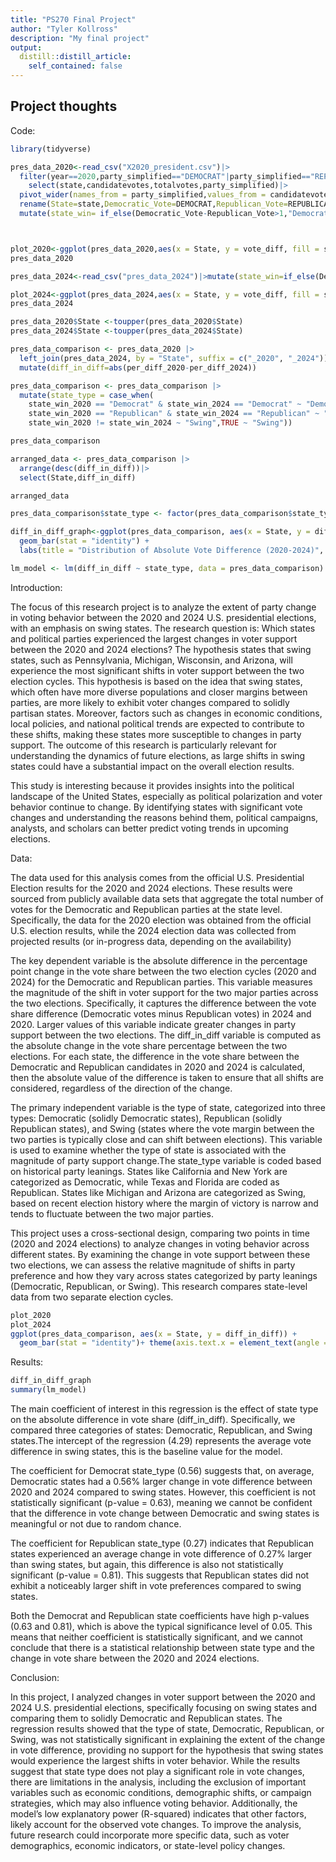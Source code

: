 ```yaml
---
title: "PS270 Final Project"
author: "Tyler Kollross"
description: "My final project"
output:
  distill::distill_article:
    self_contained: false
---
```




## Project thoughts

Code:

```r
library(tidyverse)

pres_data_2020<-read_csv("X2020_president.csv")|>
  filter(year==2020,party_simplified=="DEMOCRAT"|party_simplified=="REPUBLICAN")|>
    select(state,candidatevotes,totalvotes,party_simplified)|>
  pivot_wider(names_from = party_simplified,values_from = candidatevotes)|>
  rename(State=state,Democratic_Vote=DEMOCRAT,Republican_Vote=REPUBLICAN)|>
  mutate(state_win= if_else(Democratic_Vote-Republican_Vote>1,"Democrat","Republican"),vote_diff=(Democratic_Vote-Republican_Vote),per_diff=vote_diff/totalvotes*100)



plot_2020<-ggplot(pres_data_2020,aes(x = State, y = vote_diff, fill = state_win))+geom_bar(stat = "identity")+labs(title = "Vote Difference by State in 2020 Presidential Election",x = "State",y = "Vote Difference") +theme(axis.text.x = element_text(angle = 45, hjust = 1, size = 6)) + scale_fill_manual(values = c("Democrat" = "blue", "Republican" = "red"))
pres_data_2020
```


```r
pres_data_2024<-read_csv("pres_data_2024")|>mutate(state_win=if_else(Democratic_Vote-Republican_Vote>1,"Democrat","Republican"),vote_diff=(Democratic_Vote-Republican_Vote),totalvotes=Democratic_Vote+Republican_Vote,per_diff=vote_diff/totalvotes*100)

plot_2024<-ggplot(pres_data_2024,aes(x = State, y = vote_diff, fill = state_win))+geom_bar(stat = "identity")+labs(title = "Vote Difference by State in 2024 Presidential Election",x = "State",y = "Vote Difference") +theme(axis.text.x = element_text(angle = 45, hjust = 1, size = 6)) + scale_fill_manual(values = c("Democrat" = "blue", "Republican" = "red"))
pres_data_2024
```


```r
pres_data_2020$State <-toupper(pres_data_2020$State)
pres_data_2024$State <-toupper(pres_data_2024$State)

pres_data_comparison <- pres_data_2020 |>
  left_join(pres_data_2024, by = "State", suffix = c("_2020", "_2024"))|>
  mutate(diff_in_diff=abs(per_diff_2020-per_diff_2024))

pres_data_comparison <- pres_data_comparison |>
  mutate(state_type = case_when(
    state_win_2020 == "Democrat" & state_win_2024 == "Democrat" ~ "Democrat",
    state_win_2020 == "Republican" & state_win_2024 == "Republican" ~ "Republican",
    state_win_2020 != state_win_2024 ~ "Swing",TRUE ~ "Swing"))

pres_data_comparison
```


```r
arranged_data <- pres_data_comparison |>
  arrange(desc(diff_in_diff))|>
  select(State,diff_in_diff)

arranged_data

pres_data_comparison$state_type <- factor(pres_data_comparison$state_type,levels = c("Swing", "Democrat", "Republican"))

diff_in_diff_graph<-ggplot(pres_data_comparison, aes(x = State, y = diff_in_diff, fill = state_type)) +
  geom_bar(stat = "identity") +
  labs(title = "Distribution of Absolute Vote Difference (2020-2024)", y = "Absolute Vote Change (%)",fill="State Type") + theme(axis.text.x = element_text(angle = 45, hjust = 1, size = 6)) + scale_fill_manual(values = c("Democrat" = "blue", "Republican" = "red", "Swing" = "purple"))

lm_model <- lm(diff_in_diff ~ state_type, data = pres_data_comparison)

```







Introduction: 

The focus of this research project is to analyze the extent of party change in voting behavior between the 2020 and 2024 U.S. presidential elections, with an emphasis on swing states. The research question is: Which states and political parties experienced the largest changes in voter support between the 2020 and 2024 elections? The hypothesis states that swing states, such as Pennsylvania, Michigan, Wisconsin, and Arizona, will experience the most significant shifts in voter support between the two election cycles. This hypothesis is based on the idea that swing states, which often have more diverse populations and closer margins between parties, are more likely to exhibit voter changes compared to solidly partisan states. Moreover, factors such as changes in economic conditions, local policies, and national political trends are expected to contribute to these shifts, making these states more susceptible to changes in party support. The outcome of this research is particularly relevant for understanding the dynamics of future elections, as large shifts in swing states could have a substantial impact on the overall election results.

This study is interesting because it provides insights into the political landscape of the United States, especially as political polarization and voter behavior continue to change. By identifying states with significant vote changes and understanding the reasons behind them, political campaigns, analysts, and scholars can better predict voting trends in upcoming elections.



Data:

The data used for this analysis comes from the official U.S. Presidential Election results for the 2020 and 2024 elections. These results were sourced from publicly available data sets that aggregate the total number of votes for the Democratic and Republican parties at the state level. Specifically, the data for the 2020 election was obtained from the official U.S. election results, while the 2024 election data was collected from projected results (or in-progress data, depending on the availability)

The key dependent variable is the absolute difference in the percentage point change in the vote share between the two election cycles (2020 and 2024) for the Democratic and Republican parties. This variable measures the magnitude of the shift in voter support for the two major parties across the two elections. Specifically, it captures the difference between the vote share difference (Democratic votes minus Republican votes) in 2024 and 2020. Larger values of this variable indicate greater changes in party support between the two elections. The diff_in_diff variable is computed as the absolute change in the vote share percentage between the two elections. For each state, the difference in the vote share between the Democratic and Republican candidates in 2020 and 2024 is calculated, then the absolute value of the difference is taken to ensure that all shifts are considered, regardless of the direction of the change.

The primary independent variable is the type of state, categorized into three types: Democratic (solidly Democratic states), Republican (solidly Republican states), and Swing (states where the vote margin between the two parties is typically close and can shift between elections). This variable is used to examine whether the type of state is associated with the magnitude of party support change.The state_type variable is coded based on historical party leanings. States like California and New York are categorized as Democratic, while Texas and Florida are coded as Republican. States like Michigan and Arizona are categorized as Swing, based on recent election history where the margin of victory is narrow and tends to fluctuate between the two major parties.

This project uses a cross-sectional design, comparing two points in time (2020 and 2024 elections) to analyze changes in voting behavior across different states. By examining the change in vote support between these two elections, we can assess the relative magnitude of shifts in party preference and how they vary across states categorized by party leanings (Democratic, Republican, or Swing). This research compares state-level data from two separate election cycles.

```r
plot_2020
plot_2024
ggplot(pres_data_comparison, aes(x = State, y = diff_in_diff)) +
  geom_bar(stat = "identity")+ theme(axis.text.x = element_text(angle = 45, hjust = 1, size = 6))+ labs(y = "Absolute Vote Change (%)")
```



Results:


```r
diff_in_diff_graph
summary(lm_model)
```

The main coefficient of interest in this regression is the effect of state type on the absolute difference in vote share (diff_in_diff). Specifically, we compared three categories of states: Democratic, Republican, and Swing states.The intercept of the regression (4.29) represents the average vote difference in swing states, this is the baseline value for the model.

The coefficient for Democrat state_type (0.56) suggests that, on average, Democratic states had a 0.56% larger change in vote difference between 2020 and 2024 compared to swing states. However, this coefficient is not statistically significant (p-value = 0.63), meaning we cannot be confident that the difference in vote change between Democratic and swing states is meaningful or not due to random chance.

The coefficient for Republican state_type (0.27) indicates that Republican states experienced an average change in vote difference of 0.27% larger than swing states, but again, this difference is also not statistically significant (p-value = 0.81). This suggests that Republican states did not exhibit a noticeably larger shift in vote preferences compared to swing states.

Both the Democrat and Republican state coefficients have high p-values (0.63 and 0.81), which is above the typical significance level of 0.05. This means that neither coefficient is statistically significant, and we cannot conclude that there is a statistical relationship between state type and the change in vote share between the 2020 and 2024 elections.




Conclusion:

In this project, I analyzed changes in voter support between the 2020 and 2024 U.S. presidential elections, specifically focusing on swing states and comparing them to solidly Democratic and Republican states. The regression results showed that the type of state, Democratic, Republican, or Swing, was not statistically significant in explaining the extent of the change in vote difference, providing no support for the hypothesis that swing states would experience the largest shifts in voter behavior. While the results suggest that state type does not play a significant role in vote changes, there are limitations in the analysis, including the exclusion of important variables such as economic conditions, demographic shifts, or campaign strategies, which may also influence voting behavior. Additionally, the model's low explanatory power (R-squared) indicates that other factors, likely account for the observed vote changes. To improve the analysis, future research could incorporate more specific data, such as voter demographics, economic indicators, or state-level policy changes.

